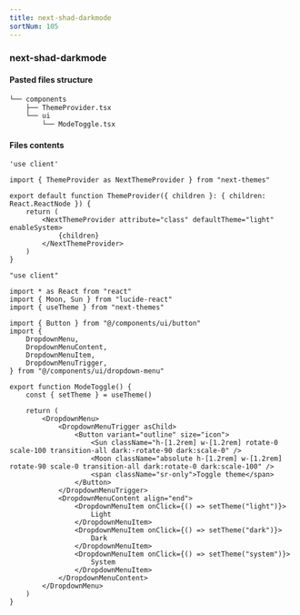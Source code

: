 ```yaml
---
title: next-shad-darkmode
sortNum: 105
---
```

### next-shad-darkmode

#### Pasted files structure
```bash
└── components
    ├── ThemeProvider.tsx
    └── ui
        └── ModeToggle.tsx
```
#### Files contents
```tsx title="./components/ThemeProvider.tsx"
'use client'

import { ThemeProvider as NextThemeProvider } from "next-themes"

export default function ThemeProvider({ children }: { children: React.ReactNode }) {
    return (
        <NextThemeProvider attribute="class" defaultTheme="light" enableSystem>
            {children}
        </NextThemeProvider>
    )
}
```
```tsx title="./components/ui/ModeToggle.tsx"
"use client"

import * as React from "react"
import { Moon, Sun } from "lucide-react"
import { useTheme } from "next-themes"

import { Button } from "@/components/ui/button"
import {
    DropdownMenu,
    DropdownMenuContent,
    DropdownMenuItem,
    DropdownMenuTrigger,
} from "@/components/ui/dropdown-menu"

export function ModeToggle() {
    const { setTheme } = useTheme()

    return (
        <DropdownMenu>
            <DropdownMenuTrigger asChild>
                <Button variant="outline" size="icon">
                    <Sun className="h-[1.2rem] w-[1.2rem] rotate-0 scale-100 transition-all dark:-rotate-90 dark:scale-0" />
                    <Moon className="absolute h-[1.2rem] w-[1.2rem] rotate-90 scale-0 transition-all dark:rotate-0 dark:scale-100" />
                    <span className="sr-only">Toggle theme</span>
                </Button>
            </DropdownMenuTrigger>
            <DropdownMenuContent align="end">
                <DropdownMenuItem onClick={() => setTheme("light")}>
                    Light
                </DropdownMenuItem>
                <DropdownMenuItem onClick={() => setTheme("dark")}>
                    Dark
                </DropdownMenuItem>
                <DropdownMenuItem onClick={() => setTheme("system")}>
                    System
                </DropdownMenuItem>
            </DropdownMenuContent>
        </DropdownMenu>
    )
}
```
